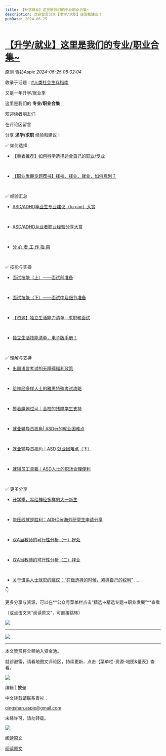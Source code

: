 ```yaml
---
title: 【升学就业】这里是我们的专业职业合集~
description: 欢迎留言分享【求学/求职】经验和建议！
pubDate: 2024-06-25
---
```


# [【升学/就业】这里是我们的专业/职业合集~](http://mp.weixin.qq.com/s?__biz=MzIyMzgyMjY5NQ==&mid=2247521642&idx=2&sn=6e428ac71207b04a862ff8488b783d58&chksm=e9fbcf944aa732f33047251b008ea3c86099c0fb254d3ad589beb6d8d63638f3bf58ace9c2e0#rd)



原创  青衫Aspie    *2024-06-25 08:02:04*

收录于话题：[#人类社会生存指南](https://mp.weixin.qq.com/mp/appmsgalbum?__biz=MzIyMzgyMjY5NQ==&action=getalbum&album_id=1534892050054168579#wechat_redirect "人类社会生存指南")



又是一年升学/就业季

这里是我们的 **专业/职业合集**

欢迎读者朋友们

在评论区留言

分享 **求学/求职** 经验和建议！

  

✅  如何选择

+   [【量表推荐】如何科学选择适合自己的职业/专业](http://mp.weixin.qq.com/s?__biz=MzIyMzgyMjY5NQ==&mid=2247484899&idx=1&sn=b5cc117727c285e13148083a0265b6cb&chksm=e81913ebdf6e9afd8bb5dab8d3c07b6d6ae892fe14596458ce69ebb30d2f8725a923825e4046&scene=21#wechat_redirect)


​    
+   [【职业发展专题荐书】择校、择业、就业，如何规划？](http://mp.weixin.qq.com/s?__biz=MzIyMzgyMjY5NQ==&mid=2247484932&idx=1&sn=0bccb451cca01fbf10b486d56f6026b8&chksm=e819100cdf6e991a94761507d0bdde79954df78a2ee0df174571804970d0a3df554df1f6bc65&scene=21#wechat_redirect)


​    

  

✅  经验汇总

+   [ASD/ADHD毕业生专业建议（tu cao）大赏](http://mp.weixin.qq.com/s?__biz=MzIyMzgyMjY5NQ==&mid=2247489826&idx=1&sn=d751f78beb13b726ff96d5a685a16626&chksm=e8190f2adf6e863cdca5c2d746f465994394f7fb7d8bf7bf93be965f6babf1d1b3dca9bbf2e5&scene=21#wechat_redirect)


​    
+   [ASD/ADHD从业者职业经验分享大赏](http://mp.weixin.qq.com/s?__biz=MzIyMzgyMjY5NQ==&mid=2247508351&idx=1&sn=bd3ad4f4f7d53bfe1e13d56da502a9f3&chksm=e81ab777df6d3e61de5f7afabf642e199de07a65cf65ae0575ed2202ca568bd14a391219ee5c&scene=21#wechat_redirect)


​    
+   [分   心   者   工   作   指   南](http://mp.weixin.qq.com/s?__biz=MzIyMzgyMjY5NQ==&mid=2247503212&idx=1&sn=b00b7bfb9b3678620c742f0bfdb8aea6&chksm=e81adb64df6d52720a7930ad3dd881bbba78e3c9dc02eff4ba33c168e81877a18ac63da645ae&scene=21#wechat_redirect)


​    

  

✅  技能与实操

+   [面试技能（上）——面试前准备](http://mp.weixin.qq.com/s?__biz=MzIyMzgyMjY5NQ==&mid=2247487392&idx=1&sn=697b07ad06fbe4db99d75c23f0e58996&chksm=e81919a8df6e90be799eb86774cffa4af5e20e553efd9243cd984cf43096342ef6ae44d1e9bb&scene=21#wechat_redirect)


​    
+   [面试技能（下）——面试中及细节准备](http://mp.weixin.qq.com/s?__biz=MzIyMzgyMjY5NQ==&mid=2247487399&idx=1&sn=a061790c87e4ffd51f6f6d7957fa83b5&chksm=e81919afdf6e90b93a9dd873ee8f585005169c92cee429c5ebec50f1618074e3069b271c26dc&scene=21#wechat_redirect)


​    
+   [【资源】独立生活能力清单--求职和面试](http://mp.weixin.qq.com/s?__biz=MzIyMzgyMjY5NQ==&mid=2247497273&idx=1&sn=df55079248661073b570b852c227e6fa&chksm=e81ae031df6d6927c9e09d7012111e084d0ddd7d21dde6eb2007cb68ed9265986b22ba606c3f&scene=21#wechat_redirect)


​    
+   [独立生活技能清单，电子版手册！](http://mp.weixin.qq.com/s?__biz=MzIyMzgyMjY5NQ==&mid=2247508844&idx=1&sn=4d5f2e54550a55cb5ed5afd45593d537&chksm=e81ab564df6d3c720b8e6706fb8da308189b9646c556a803e92a0a28c4d34ef11e0a94f80d99&scene=21#wechat_redirect)


​    

  

✅  理解与支持

+   [出国语言考试的无障碍福利政策](http://mp.weixin.qq.com/s?__biz=MzIyMzgyMjY5NQ==&mid=2247488442&idx=1&sn=79592b2498c986672266f2cb166a66ca&chksm=e81905b2df6e8ca4bbde414fde2f3bf82ff28b19b9e6dbac7870f3e78e99161f0c1bc76ed6c7&scene=21#wechat_redirect)


​    
+   [给神经多样人士的雅思特殊考试攻略](http://mp.weixin.qq.com/s?__biz=MzIyMzgyMjY5NQ==&mid=2247508628&idx=1&sn=535d31804f4435bfd57efb8fdd17cabe&chksm=e81ab49cdf6d3d8a770b3eace417101d9d6a74b909f6d658435d623812590b1f99dcb7a95fde&scene=21#wechat_redirect)


​    
+   [摸着鹰酱过河｜高校的残障学生支持](http://mp.weixin.qq.com/s?__biz=MzIyMzgyMjY5NQ==&mid=2247518882&idx=1&sn=541b983035d8131daec707c707732322&chksm=e81a9caadf6d15bc40763cdba1d5353dce99bb9236217280972a1f16707aa19d9f1a7f627863&scene=21#wechat_redirect)


​    
+   [就业辅导员视角| ASDer的就业困难点](http://mp.weixin.qq.com/s?__biz=MzIyMzgyMjY5NQ==&mid=2247514838&idx=1&sn=fdf16cd569d58c42e9217a14cd7cd337&chksm=e81aacdedf6d25c8879539b04c435b4abb9bb73e885544a5db5d0d01d9e1385ce6cde1cf8108&scene=21#wechat_redirect)


​    
+   [就业辅导员视角｜ASD 就业困难点（下）](http://mp.weixin.qq.com/s?__biz=MzIyMzgyMjY5NQ==&mid=2247514948&idx=1&sn=1f35b0e36e00965625d558c2a879f821&chksm=e81aad4cdf6d245a318649825eafdd56c0e6bc2c2a57611a8615cbcf757d4e54dfac19ed5206&scene=21#wechat_redirect)


​    
+   [就辅员工具箱｜ASD人士的职场合理便利](http://mp.weixin.qq.com/s?__biz=MzIyMzgyMjY5NQ==&mid=2247514950&idx=1&sn=8c1ad177ca062e099724f87c38be3f78&chksm=e81aad4edf6d2458877d60e85dc9c5145b67ea75979f0efd42fa1fb8675f94c32deb993588f1&scene=21#wechat_redirect)


​    

  

✅  更多分享

+   [开学季，写给神经多样的大一新生](http://mp.weixin.qq.com/s?__biz=MzIyMzgyMjY5NQ==&mid=2247485509&idx=1&sn=4fb4b22921099174e40f40c72ab4c935&chksm=e8191e4ddf6e975bb3077a702da95f13d7974b95f1b4409cb61a89d4f3673c6723cc9db99f11&scene=21#wechat_redirect)


​    
+   [能压线就是胜利：ADHDer海外研究生申请分享](http://mp.weixin.qq.com/s?__biz=MzIyMzgyMjY5NQ==&mid=2247518703&idx=1&sn=4b172e0dbb548ed8b38d3b27c2bbd4bd&chksm=e81a9fe7df6d16f10883aba4c1be7b60ddf7ff2ba78a07c8363ee2376659c56bda30095e4713&scene=21#wechat_redirect)


​    
+   [双A当教师的可行性分析（一）好处](http://mp.weixin.qq.com/s?__biz=MzIyMzgyMjY5NQ==&mid=2247515125&idx=1&sn=80b196a06eafed3a585a09ee0c33265e&chksm=e81aadfddf6d24eb4b012dd0cb0f9592b877a6fd2852433439d01f82711a9309d5c24c0b5136&scene=21#wechat_redirect)


​    
+   [双A当教师的可行性分析（二）择业](http://mp.weixin.qq.com/s?__biz=MzIyMzgyMjY5NQ==&mid=2247515128&idx=1&sn=fb5b18007a633e9d46f9002ebe45d171&chksm=e81aadf0df6d24e6d5a1f5790b0cbac096d31ee2d02bb82f4d4eccf4b9ce1b71dc70aac6e3d9&scene=21#wechat_redirect)


​    
+   [关于谱系人士就职的建议：“在做选择的时候，紧握自己的权利”](http://mp.weixin.qq.com/s?__biz=MzIyMzgyMjY5NQ==&mid=2247484311&idx=1&sn=bf3b32cb83b83986c478e22d3099defd&chksm=e819159fdf6e9c89f0d09986c205302dedf265fe4978daa608fad82a2b09ef0c66a360b7c886&scene=21#wechat_redirect)
……  




👇  

更多分享与资源，可以在**公众号菜单栏点击“精选→精选专题→职业发展”**查看

  

（或点击文末“阅读原文”，可直接跳转）

  

![](/assets/img/posts/2024-06-25-career-guide-collection-1.jpeg)

---



![](/assets/img/posts/2024-06-25-career-guide-collection-3.jpeg)



---

本文赞赏将全额纳入资金池。

就诊避雷，请看地图文评论区，持续更新，点击【菜单栏-资源-地图&量表】查看。  

![](/assets/img/posts/2024-06-25-career-guide-collection-5.jpeg)

编辑  |  披垒

  

中文转载请联系青衫：

qingshan.aspie@gmail.com

未经许可，请勿转载。

![](/assets/img/posts/2024-06-25-career-guide-collection-6.png)

[阅读原文](http://mp.weixin.qq.com/mp/homepage?__biz=MzIyMzgyMjY5NQ==&hid=1&sn=f3f557bb16f4781bf487fe58efa0c15f&scene=18#wechat_redirect)



[阅读原文](http://mp.weixin.qq.com/mp/homepage?__biz=MzIyMzgyMjY5NQ==&hid=1&sn=f3f557bb16f4781bf487fe58efa0c15f&scene=18#wechat_redirect)

